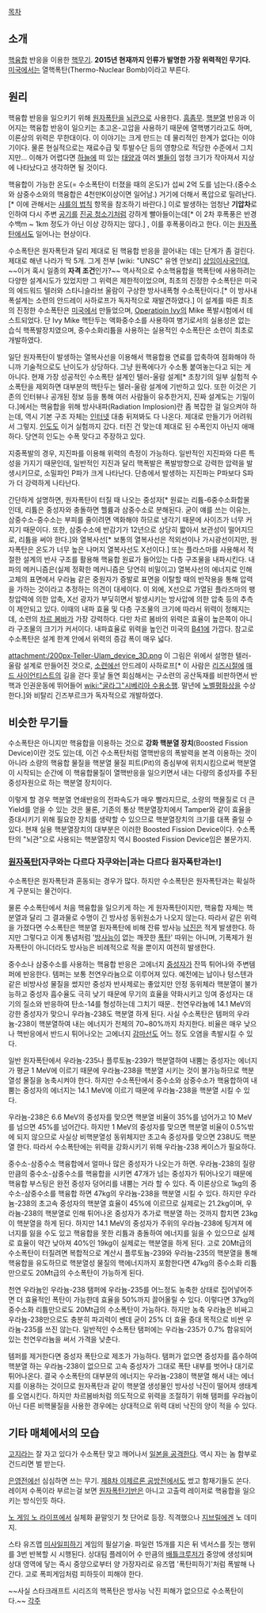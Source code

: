 [[목차]]

== 소개 ==
[[핵융합]] 반응을 이용한 [[핵무기]]. '''2015년 현재까지 인류가 발명한 가장 위력적인 무기다.''' [[미국]]에서는 열핵폭탄(Thermo-Nuclear Bomb)이라고 부른다.

== 원리 ==
핵융합 반응을 일으키기 위해 [[원자폭탄]]을 [[뇌관]]으로 사용한다. [[흠좀무]]. [[핵분열]] 반응과 이어지는 핵융합 반응이 일으키는 초고온-고압을 사용하기 때문에 열핵병기라고도 하며, 이론상의 위력은 무한대이다. 이 이야기는 크게 만드는 데 물리적인 한계가 없다는 이야기이다. 물론 현실적으로는 재료수급 및 투발수단 등의 영향으로 적당한 수준에서 그치지만... 이해가 어렵다면 [[하늘]]에 떠 있는 [[태양]]과 여러 [[별]]들이 엄청 크기가 작아져서 지상에 나타났다고 생각하면 될 것이다.

핵융합이 가능한 온도(= 수소폭탄이 터졌을 때의 온도)가 섭씨 2억 도를 넘는다.(중수소와 삼중수소와의 핵융합은 4천만K이상이면 일어남.) 거기에 더해서 폭압으로 밀려난다.[* 이에 관해서는 [[샤를의 법칙]] 항목을 참조하기 바란다.] 이로 발생하는 엄청난 '''기압차'''로 인하여 다시 주변 [[공기]]를 [[진공 청소기]]처럼 강하게 빨아들이는데[* 이 2차 후폭풍은 반경 수백m ~ 1km 정도가 아닌 이상 강하지는 않다.] , 이를 후폭풍이라고 한다. 이는 [[원자폭탄]]에서도 일어나는 현상이다.

수소폭탄은 원자폭탄과 달리 제대로 된 핵융합 반응을 끌어내는 데는 단계가 좀 걸린다. 제대로 해낸 나라가 딱 5개. 그게 전부 [wiki: "UNSC" 유엔 안보리] [[상임이사국]]인데, ~~이거 혹시 일종의 '''자격 조건'''인가?~~ 역사적으로 수소핵융합을 핵폭탄에 사용하려는 다양한 설계시도가 있었지만 그 위력은 제한적이었으며, 최초의 진정한 수소폭탄은 미국의 에드워드 텔러와 스타니슬라브 울람이 구상한 방사내폭형 수소폭탄이다.[* 이 방사내폭설계는 소련의 안드레이 사하로프가 독자적으로 재발견하였다.] 이 설계를 따른 최초의 진정한 수소폭탄은 [[미국]]에서 만들었으며, [[Operatioin Ivy]]의 Mike 폭발시험에서 테스트되었다. 단 Ivy Mike 핵탄두는 액화중수소를 사용하여 병기로서의 실용성은 없는 습식 핵폭발장치였으며, 중수소화리튬을 사용하는 실용적인 수소폭탄은 소련이 최초로 개발하였다. 

일단 원자폭탄이 발생하는 열복사선을 이용해서 핵융합용 연료를 압축하여 점화해야 하니까 기술적으로도 난이도가 상당하다. 그냥 원폭에다가 수소통 붙여놓는다고 되는 게 아니다. 현재 가장 성공적인 수소폭탄 설계인 텔러-울람 설계[* 초창기의 일부 실험적 수소폭탄을 제외하면 대부분의 핵탄두는 텔러-울람 설계에 기반하고 있다. 또한 이것은 기존의 인터뷰나 공개된 정보 등을 통해 여러 사람들이 유추한거지, 진짜 설계도는 기밀이다.]에서는 핵융합을 위해 방사내파(Radiation Implosion)란 좀 복잡한 걸 일으켜야 하는데, 역시 기본 구조 자체는 [[인터넷]] 대충 뒤져봐도 다 나온다. 제대로 만들기가 어려워서 그렇지. [[인도]]도 이거 실험까지 갔다. 터진 건 맞는데 제대로 된 수폭인지 아닌지 애매하다. 당연히 인도는 수폭 맞다고 주장하고 있다.

지중폭발의 경우, 지진파를 이용해 위력의 측정이 가능하다. 일반적인 지진파와 다른 특성을 가지기 때문인데, 일반적인 지진과 달리 핵폭발은 폭발방향으로 강력한 압력을 발생시키므로, 소밀파인 P파가 크게 나타난다. 단층에서 발생하는 지진파는 P파보다 S파가 더 강력하게 나타난다.

간단하게 설명하면, 원자폭탄이 터질 때 나오는 중성자[* 원료는 리튬-6중수소화합물 인데, 리튬은 중성자와 충돌하면 헬륨과 삼중수소로 분해된다. 굳이 얘를 쓰는 이유는, 삼중수소-중수소는 부피를 줄이려면 액화해야 하므로 냉각기 때문에 사이즈가 너무 커지기 때문이다. 또한, 삼중수소에 반감기가 12년으로 상당히 짧아서 보관성이 떨어지므로, 리튬을 써야 한다.]와 열복사선[* 보통의 열복사선은 적외선이나 가시광선이지만, 원자폭탄은 온도가 너무 높은 나머지 열복사선도 X선이다.] 또는 플라스마를 사용해서 적절한 설계의 반사 구조를 활용해 핵융합 원료가 들어있는 다층 구조물을 내파시킨다. 내파의 메커니즘은(실제 정확한 메커니즘은 당연히 비밀이고) 열복사선의 에너지로 인해 고체의 표면에서 우라늄 같은 중원자가 증발로 표면을 이탈할 때의 반작용을 통해 압력을 가하는 것이라고 추정하는 의견이 대세이다. 이 외에, X선으로 가열된 플라즈마의 팽창압력에 의한 압축, X선 광자가 부딪히면서 발생시키는 방사압에 의한 압축 등의 추측이 제안되고 있다. 이때의 내파 효율 및 다층 구조물의 크기에 따라서 위력이 정해지는데, 소련의 [[차르 봄바]]가 가장 강력하다. 다만 차르 봄바의 위력은 효율이 높은쪽이 아니라 구조물의 크기가 커서이다. 내파효율로 위력을 높인건 미국의 [[B41]]에 가깝다. 참고로 수소폭탄은 설계 한계 안에서 위력의 증감 폭이 매우 넓다.

attachment:/200px-Teller-Ulam_device_3D.png
이 그림은 위에서 설명한 텔러-울람 설계로 만들어진 것으로, [[소련]]에선 안드레이 사하로프[* 이 사람은 [[리즈시절]]에 [[매드 사이언티스트]]의 길을 걷다 훗날 돌연 회심해서는 구소련의 공산독재를 비판하면서 반핵과 인권운동에 뛰어들어 [[wiki:"굴라그"시베리아 수용소]]행. 말년에 [[노벨평화상]]을 수상한다.]와 비탈리 긴즈부르크가 독자적으로 개발하였다.

== 비슷한 무기들 ==
수소폭탄은 아니지만 핵융합을 이용하는 것으로 '''강화 핵분열 장치'''(Boosted Fission Device)이란 것도 있는데, 이건 수소폭탄처럼 열핵반응의 폭발력을 본격 이용하는 것이 아니라 소량의 핵융합 물질을 핵분열 물질 피트(Pit)의 중심부에 위치시킴으로써 핵분열이 시작되는 순간에 이 핵융합물질이 열핵반응을 일으키면서 내는 다량의 중성자를 주된 중성자원으로 하는 핵분열 장치이다.

이렇게 할 경우 핵분열 연쇄반응의 전파속도가 매우 빨라지므로, 소량의 핵물질로 더 큰 Yield를 얻을 수 있는 것은 물론, 기존의 통상 핵분열장치에서 Tamper와 같이 효율을 증대시키기 위해 필요한 장치를 생략할 수 있으므로 핵분열장치의 크기를 대폭 줄일 수 있다. 현재 실용 핵분열장치의 대부분은 이러한 Boosted Fission Device이다. 수소폭탄의 "뇌관"으로 사용되는 핵분열장치 역시 Boosted Fission Device임은 불문가지.

=== '''[[원자폭탄]][자쿠와는 다르다 자쿠와는|과는 다르다 원자폭탄과는!]''' ===
수소폭탄은 원자폭탄과 혼동되는 경우가 많다. 하지만 수소폭탄은 원자폭탄과는 확실하게 구분되는 물건이다.

물론 수소폭탄에서 처음 핵융합을 일으키게 하는 게 원자폭탄이지만, 핵융합 자체는 핵분열과 달리 그 결과물로 수명이 긴 방사성 동위원소가 나오지 않는다. 따라서 같은 위력을 가졌다면 수소폭탄은 핵분열 원자폭탄에 비해 잔류 방사능 [[낙진]]은 적게 발생한다. 하지만 그렇다고 이게 통념처럼 '[[방사능]]이 없는 깨끗한 [[폭탄]]' 따위는 아니며, 기폭제가 원자폭탄이 아니더라도 방사능은 비례적으로 적을 뿐이지 여전히 발생한다.

중수소나 삼중수소를 사용하는 핵융합 반응은 고에너지 [[중성자]]가 잔뜩 튀어나와 주변템퍼에 반응한다. 템퍼는 보통 천연우라늄으로 이루어져 있다. 예전에는 납이나 텅스텐과 같은 비방사성 물질을 썼지만 중성자 반사제로는 좋았지만 안정 동위체라 핵분열이 불가능하고 중성자 흡수율도 극히 낮기 때문에 무기의 효율을 약화시키고 잉여 중성자는 대기의 질소와 반응하여 탄소-14를 형성하는데 그치기 때문.. 천연우라늄에 14.1 MeV의 강한 중성자가 맞으니 우라늄-238도 핵분열 하게 된다. 사실 수소폭탄은 템퍼의 우라늄-238이 핵분열하여 내는 에너지가 전체의 70~80%까지 차지한다.  비율은 매우 낮으나 핵반응에서 반드시 튀어나오는 고에너지 [[감마선]]도 어느 정도 오염을 촉발시킬 수 있다. 

일반 원자폭탄에서 우라늄-235나 플루토늄-239가 핵분열하여 내뿜는 중성자는 에너지가 평균 1 MeV에 이르기 때문에 우라늄-238을 핵분열 시키는 것이 불가능하므로 핵분열성 물질을 농축시켜야 한다. 하지만 수소폭탄에서 중수소와 삼중수소가 핵융합하여 내뿜는 중성자의 에너지는 14.1 MeV에 이르기 때문에 우라늄-238을 핵분열 시킬 수 있다.

우라늄-238은 6.6 MeV의 중성자를 맞으면 핵분열 비율이 35%를 넘어가고 10 MeV를 넘으면 45%를 넘어간다. 하지만 1 MeV의 중성자를 맞으면 핵분열 비율이 0.5%밖에 되지 않으므로 사실상 비핵분열성 동위체지만 초고속 중성자를 맞으면 238U도 핵분열 한다. 따라서 수소폭탄에는 위력을 강화시키기 위해 우라늄-238 케이스가 필요하다.

중수소-삼중수소 핵융합에서 얼마나 많은 중성자가 나오는가 하면. 우라늄-238의 질량만큼의 중수소-삼중수소를 핵융합을 시키면 47개가 넘는 중성자가 튀어나오기 때문에 핵융합 부스팅은 완전 중성자 덩어리를 내뿜는 거라 할 수 있다. 즉 이론상으로 1kg의 중수소-삼중수소를 핵융합 하면 47kg의 우라늄-238을 핵분열 시킬 수 있다. 하지만 우라늄-238의 초고속 중성자의 핵분열 효율이 45%에 이르므로 실제로는 21.2kg이며, 우라늄-238의 핵분열로 인해 튀어나온 중성자가 추가로 핵분열 하는 것까지 합치면 23kg이 핵분열을 하게 된다. 하지만 14.1 MeV의 중성자가 주위의 우라늄-238에 팅겨져 에너지를 잃을 수도 있고 핵융합을 못한 리튬과 충돌하여 에너지를 잃을 수 있으므로 실제로 효율이 약간 낮아져 40%인 19kg이 실제로는 핵분열을 하게 된다. 고로 20Mt급의 수소폭탄이 터질려면 복합적으로 계산시 플루토늄-239와 우라늄-235의 핵분열을 통해 핵융합을 유도하므로 핵분열성 물질의 핵에너지까지 포함한다면 47kg의 중수소화 리튬만으로도 20Mt급의 수소폭탄이 가능하게 된다.

천연 우라늄인 우라늄-238 탬퍼에 우라늄-235를 어느정도 농축한 상태로 집어넣어주면 더 효율적인 폭탄이 가능한데 효율을 50%까지 끌어올릴 수 있다. 이렇다면 37kg의 중수소화 리튬만으로도 20Mt급의 수소폭탄이 가능하다. 하지만 농축 우라늄은 비싸고 우라늄-238만으로도 충분히 파괴력이 쎈데 굳이 25% 더 효율 증대 목적으로 비싼 우라늄-235를 쓰진 않는다. 일반적인 수소폭탄 탬퍼에는 우라늄-235가 0.7% 함유되어 있는 천연우라늄을 써서 가격을 낮춘다.

템퍼를 제거한다면 중성자 폭탄으로 제조가 가능하다. 탬퍼가 없으면 중성자를 흡수하여 핵분열 하는 우라늄-238이 없으므로 고속 중성자가 그대로 폭탄 내부를 벗어나 대기로 튀어나온다. 결국 수소폭탄의 대부분의 에너지는 우라늄-238이 핵분열 해서 내는 에너지를 이용하는 것이므로 원자폭탄과 같이 핵분열 생성물인 방사성 낙진이 떨어져 생태계를 오염시킨다. 하지만 차르봄바처럼 의도적으로 위력을 조절하기 위해 탬퍼를 우라늄이 아닌 다른 비핵물질을 사용한 경우에는 상대적으로 위력 대비 낙진의 양이 적을 수 있다.
== 기타 매체에서의 모습 ==
[[고지라]]는 잘 자고 있다가 수소폭탄 맞고 깨어나서 [[일본을 공격한다]]. 역시 자는 놈 함부로 건드리면 벌 받는다.

[[은영전]]에선 심심하면 쓰는 무기. [[제8차 이제르론 공방전]]에서도 썼고 함재기들도 쏜다. 레이저 수폭이라 부르는걸 보면 [[원자폭탄]]기반은 아니고 고출력 레이저로 핵융합을 일으키는 방식인듯 하다.

[[노 게임 노 라이프]]에서 실체화 끝말잇기 첫 단어로 등장. 직격했으나 [[지브릴(노 게임 노 라이프)|지브릴]]에겐 노 데미지.

스타 유즈맵 [[미사일피하기]] 게임의 필살기술. 파일런 15개를 지은 뒤 넥서스를 짓는 행위를 3번 반복할 시 시행된다. 상대팀 플레이어 수 만큼의 [[배틀크루저]]가 중앙에 생성되며 상대 영역에 닿는 즉시 중앙으로부터 양 가장자리로 유즈맵 '폭탄피하기'처럼 폭발해 나간다. 고로 폭피게임처럼 피하듯이 피해야 한다.

~~사실 스타크래프트 시리즈의 핵폭탄은 방사능 낙진 피해가 없으므로 수소폭탄이다.~~
[[각주]]
